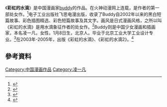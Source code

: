 《'''彩虹的水滴'''》是中国漫画家[[buddy|buddy]]的作品。在火神动漫网上连载，是作者的第一部处女作。<ref>{{Cite news|url=http://yule.sohu.com/28/33/article211823328.shtml|title=8月2日上海漫展奉献“盛夏的果实”|language=zh-cn|publisher=搜狐|author=Winfield|date=2003-08-05|accessdate=2015-04-22|archive-date=2016-03-04|archive-url=https://web.archive.org/web/20160304220250/http://yule.sohu.com/28/33/article211823328.shtml}}</ref>电子工业出版社飞思电漫出版，收录了Buddy自2002年以来的黑白短篇故事、彩色插图精选、彩色短篇故事及其文字。画风是日式漫画风格，之所以叫《彩虹的水滴》是用水滴象征作者的处女作。<ref>{{Cite news|url=http://yule.sohu.com/2004/04/21/43/article219904391.shtml|title=彩虹的水滴——Buddy 插图作品集|language=zh-cn|publisher=搜狐|author=姚非拉|date=2004-04-21|accessdate=2015-04-22|archive-date=2016-03-04|archive-url=https://web.archive.org/web/20160304223012/http://yule.sohu.com/2004/04/21/43/article219904391.shtml}}</ref>Buddy则是中国少女漫画和插画家，本名凌一凡，女性，1月8日生，北京人。毕业于北京工业大学工业设计专业。<ref>{{Cite news|url=http://comic.qq.com/a/20100728/000021.htm|title=著名漫画家Buddy8月2日14:30做客腾讯|language=zh-cn|publisher=腾讯|author=|date=2010年7月28日|accessdate=2015-04-22|archive-date=2018-10-04|archive-url=https://web.archive.org/web/20181004030211/http://comic.qq.com/a/20100728/000021.htm|dead-url=yes}}</ref>在2003年-2005年，出版《彩虹的水滴》、《彩虹的水滴2》。<ref>{{Cite news|url=http://miit.ccidnet.com/art/32559/20140625/5512459_1.html|title=随手记精彩人生：少女漫画家Buddy 做人生的赢家|language=zh-cn|publisher=赛迪网|author=|date=2014-06-25|accessdate=2015-04-22|archive-url=https://web.archive.org/web/20140702110832/http://miit.ccidnet.com/art/32559/20140625/5512459_1.html|archive-date=2014-07-02|dead-url=yes}}</ref>



== 參考資料 ==
{{Reflist}}

[[Category:中国漫画作品|Category:中国漫画作品]]
[[Category:凌一凡|Category:凌一凡]]